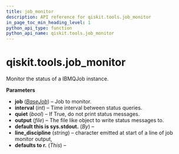 ```yaml
---
title: job_monitor
description: API reference for qiskit.tools.job_monitor
in_page_toc_min_heading_level: 1
python_api_type: function
python_api_name: qiskit.tools.job_monitor
---
```


# qiskit.tools.job\_monitor

<Function id="qiskit.tools.job_monitor" isDedicatedPage={true} github="https://github.com/qiskit/qiskit/tree/stable/0.19/qiskit/tools/monitor/job_monitor.py" signature="job_monitor(job, interval=None, quiet=False, output=<_io.TextIOWrapper name='<stdout>' mode='w' encoding='UTF-8'>, line_discipline='\r')">
  Monitor the status of a IBMQJob instance.

  **Parameters**

  *   **job** ([*BaseJob*](qiskit.providers.BaseJob "qiskit.providers.BaseJob")) – Job to monitor.
  *   **interval** (*int*) – Time interval between status queries.
  *   **quiet** (*bool*) – If True, do not print status messages.
  *   **output** (*file*) – The file like object to write status messages to.
  *   **default this is sys.stdout.** (*By*) –
  *   **line\_discipline** (*string*) – character emitted at start of a line of job monitor output,
  *   **defaults to r.** (*This*) –
</Function>

